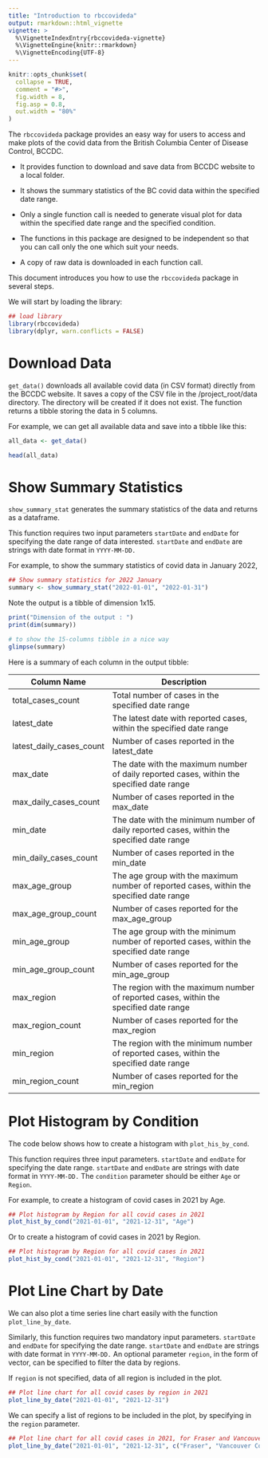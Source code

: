 ```yaml
---
title: "Introduction to rbccovideda"
output: rmarkdown::html_vignette
vignette: >
  %\VignetteIndexEntry{rbccovideda-vignette}
  %\VignetteEngine{knitr::rmarkdown}
  %\VignetteEncoding{UTF-8}
---
```


```r
knitr::opts_chunk$set(
  collapse = TRUE,
  comment = "#>",
  fig.width = 8,
  fig.asp = 0.8,
  out.width = "80%"
)

```

The `rbccovideda` package provides an easy way for users to access and make plots of the covid data from the British Columbia Center of Disease Control, BCCDC.

-   It provides function to download and save data from BCCDC website to a local folder.

-   It shows the summary statistics of the BC covid data within the specified date range.

-   Only a single function call is needed to generate visual plot for data within the specified date range and the specified condition.

-   The functions in this package are designed to be independent so that you can call only the one which suit your needs.

-   A copy of raw data is downloaded in each function call.

This document introduces you how to use the `rbccovideda` package in several steps.

We will start by loading the library:

```r
## load library
library(rbccovideda)
library(dplyr, warn.conflicts = FALSE)

```

# Download Data

`get_data()` downloads all available covid data (in CSV format) directly from the BCCDC website. It saves a copy of the CSV file in the /project_root/data directory. The directory will be created if it does not exist. The function returns a tibble storing the data in 5 columns.

For example, we can get all available data and save into a tibble like this:

```r
all_data <- get_data()
```

```r
head(all_data)
```

# Show Summary Statistics

`show_summary_stat` generates the summary statistics of the data and returns as a dataframe.

This function requires two input parameters `startDate` and `endDate` for specifying the date range of data interested. `startDate` and `endDate` are strings with date format in `YYYY-MM-DD.`

For example, to show the summary statistics of covid data in January 2022,

```r
## Show summary statistics for 2022 January
summary <- show_summary_stat("2022-01-01", "2022-01-31")


```

Note the output is a tibble of dimension 1x15.

```r
print("Dimension of the output : ")
print(dim(summary))

# to show the 15-columns tibble in a nice way
glimpse(summary)
```

Here is a summary of each column in the output tibble:

+--------------------------+-------------------------------------------------------------------------------------------+
| Column Name              | Description                                                                               |
+==========================+===========================================================================================+
| total_cases_count        | Total number of cases in the specified date range                                         |
+--------------------------+-------------------------------------------------------------------------------------------+
| latest_date              | The latest date with reported cases, within the specified date range                      |
+--------------------------+-------------------------------------------------------------------------------------------+
| latest_daily_cases_count | Number of cases reported in the latest_date                                               |
+--------------------------+-------------------------------------------------------------------------------------------+
| max_date                 | The date with the maximum number of daily reported cases, within the specified date range |
+--------------------------+-------------------------------------------------------------------------------------------+
| max_daily_cases_count    | Number of cases reported in the max_date                                                  |
+--------------------------+-------------------------------------------------------------------------------------------+
| min_date                 | The date with the minimum number of daily reported cases, within the specified date range |
+--------------------------+-------------------------------------------------------------------------------------------+
| min_daily_cases_count    | Number of cases reported in the min_date                                                  |
+--------------------------+-------------------------------------------------------------------------------------------+
| max_age_group            | The age group with the maximum number of reported cases, within the specified date range  |
+--------------------------+-------------------------------------------------------------------------------------------+
| max_age_group_count      | Number of cases reported for the max_age_group                                            |
+--------------------------+-------------------------------------------------------------------------------------------+
| min_age_group            | The age group with the minimum number of reported cases, within the specified date range  |
+--------------------------+-------------------------------------------------------------------------------------------+
| min_age_group_count      | Number of cases reported for the min_age_group                                            |
+--------------------------+-------------------------------------------------------------------------------------------+
| max_region               | The region with the maximum number of reported cases, within the specified date range     |
+--------------------------+-------------------------------------------------------------------------------------------+
| max_region_count         | Number of cases reported for the max_region                                               |
+--------------------------+-------------------------------------------------------------------------------------------+
| min_region               | The region with the minimum number of reported cases, within the specified date range     |
+--------------------------+-------------------------------------------------------------------------------------------+
| min_region_count         | Number of cases reported for the min_region                                               |
+--------------------------+-------------------------------------------------------------------------------------------+

# Plot Histogram by Condition

The code below shows how to create a histogram with `plot_his_by_cond`.

This function requires three input parameters. `startDate` and `endDate` for specifying the date range. `startDate` and `endDate` are strings with date format in `YYYY-MM-DD.` The `condition` parameter should be either `Age` or `Region`.

For example, to create a histogram of covid cases in 2021 by Age.

```r
## Plot histogram by Region for all covid cases in 2021
plot_hist_by_cond("2021-01-01", "2021-12-31", "Age")
```

Or to create a histogram of covid cases in 2021 by Region.

```r
## Plot histogram by Region for all covid cases in 2021
plot_hist_by_cond("2021-01-01", "2021-12-31", "Region")
```

# Plot Line Chart by Date

We can also plot a time series line chart easily with the function `plot_line_by_date`.

Similarly, this function requires two mandatory input parameters. `startDate` and `endDate` for specifying the date range. `startDate` and `endDate` are strings with date format in `YYYY-MM-DD.` An optional parameter `region`, in the form of vector, can be specified to filter the data by regions.

If `region` is not specified, data of all region is included in the plot.

```r
## Plot line chart for all covid cases by region in 2021
plot_line_by_date("2021-01-01", "2021-12-31")
```

We can specify a list of regions to be included in the plot, by specifying in the `region` parameter.

```r
## Plot line chart for all covid cases in 2021, for Fraser and Vancouver Coastal only
plot_line_by_date("2021-01-01", "2021-12-31", c("Fraser", "Vancouver Coastal"))
```
